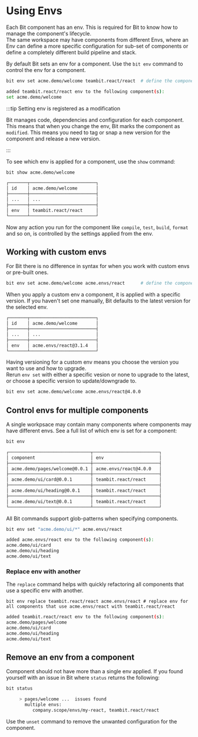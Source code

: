 # Using Envs

Each Bit component has an env. This is required for Bit to know how to manage the component's lifecycle.  
The same workspace may have components from different Envs, where an Env can define a more specific configuration for sub-set of components or define a completely different build pipeline and stack.

By default Bit sets an env for a component. Use the `bit env` command to control the env for a component.

```bash
bit env set acme.demo/welcome teambit.react/react  # define the component the pre-built react env.
```

```bash
added teambit.react/react env to the following component(s):
set acme.demo/welcome
```

:::tip Setting env is registered as a modification

Bit manages code, dependencies and configuration for each component. This means that when you change the env, Bit marks the component as `modified`. This means you need to tag or snap a new version for the component and release a new version.

:::

To see which env is applied for a component, use the `show` command:

```bash
bit show acme.demo/welcome
```

```bash
┌───────┬─────────────────────────┐
│ id    │ acme.demo/welcome       │
├───────┼─────────────────────────┤
│ ...   │ ...                     │
├───────┼─────────────────────────┤
│ env   │ teambit.react/react     │
└───────┴─────────────────────────┘
```

Now any action you run for the component like `compile`, `test`, `build`, `format` and so on, is controlled by the settings applied from the env.

## Working with custom envs

For Bit there is no difference in syntax for when you work with custom envs or pre-built ones.

```bash
bit env set acme.demo/welcome acme.envs/react      # define the component a custom env.
```

When you apply a custom env a component, it is applied with a specific version. If you haven't set one manually, Bit defaults to the latest version for the selected env.

```bash
┌───────┬─────────────────────────┐
│ id    │ acme.demo/welcome       │
├───────┼─────────────────────────┤
│ ...   │ ...                     │
├───────┼─────────────────────────┤
│ env   │ acme.envs/react@3.1.4   │
└───────┴─────────────────────────┘
```

Having versioning for a custom env means you choose the version you want to use and how to upgrade.  
Rerun `env set` with either a specific vesion or none to upgrade to the latest, or choose a specific version to update/downgrade to.

```bash
bit env set acme.demo/welcome acme.envs/react@4.0.0
```

## Control envs for multiple components

A single workpsace may contain many components where components may have different envs. See a full list of which env is set for a component:

```bash
bit env
```

```bash
┌───────────────────────────────┬─────────────────────────┐
│ component                     │ env                     │
├───────────────────────────────┼─────────────────────────┤
│ acme.demo/pages/welcome@0.0.1 │ acme.envs/react@4.0.0   │
├───────────────────────────────┼─────────────────────────┤
│ acme.demo/ui/card@0.0.1       │ teambit.react/react     │
├───────────────────────────────┼─────────────────────────┤
│ acme.demo/ui/heading@0.0.1    │ teambit.react/react     │
├───────────────────────────────┼─────────────────────────┤
│ acme.demo/ui/text@0.0.1       │ teambit.react/react     │
└───────────────────────────────┴─────────────────────────┘
```

All Bit commands support glob-patterns when specifying components.

```bash
bit env set "acme.demo/ui/*" acme.envs/react
```

```bash
added acme.envs/react env to the following component(s):
acme.demo/ui/card
acme.demo/ui/heading
acme.demo/ui/text
```

### Replace env with another

The `replace` command helps with quickly refactoring all components that use a specific env with another.

```
bit env replace teambit.react/react acme.envs/react # replace env for all components that use acme.envs/react with teambit.react/react
```

```bash
added teambit.react/react env to the following component(s):
acme.demo/pages/welcome
acme.demo/ui/card
acme.demo/ui/heading
acme.demo/ui/text
```

## Remove an env from a component

Component should not have more than a single env applied. If you found yourself with an issue in Bit where `status` returns the following:

```bash
bit status
```

```bash
     > pages/welcome ...  issues found
       multiple envs:
          company.scope/envs/my-react, teambit.react/react
```

Use the `unset` command to remove the unwanted configuration for the component.
